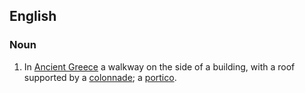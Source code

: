 ==English==

===Noun===
{{wikipedia}}
{{en-noun|stoae|pl2=stoæ}}

# {{architecture}} In [[Ancient Greece]] a walkway on the side of a building, with a roof supported by a [[colonnade]]; a [[portico]].